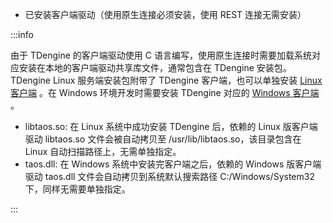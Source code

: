 - 已安装客户端驱动（使用原生连接必须安装，使用 REST 连接无需安装）

:::info

由于 TDengine 的客户端驱动使用 C 语言编写，使用原生连接时需要加载系统对应安装在本地的客户端驱动共享库文件，通常包含在 TDengine 安装包。TDengine Linux 服务端安装包附带了 TDengine 客户端，也可以单独安装 [Linux 客户端](../../get-started/) 。在 Windows 环境开发时需要安装 TDengine 对应的 [Windows 客户端](https://www.taosdata.com/cn/all-downloads/#TDengine-Windows-Client) 。

- libtaos.so: 在 Linux 系统中成功安装 TDengine 后，依赖的 Linux 版客户端驱动 libtaos.so 文件会被自动拷贝至 /usr/lib/libtaos.so，该目录包含在 Linux 自动扫描路径上，无需单独指定。
- taos.dll: 在 Windows 系统中安装完客户端之后，依赖的 Windows 版客户端驱动 taos.dll 文件会自动拷贝到系统默认搜索路径 C:/Windows/System32 下，同样无需要单独指定。

:::
